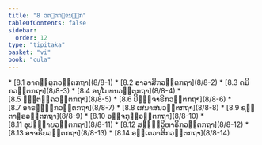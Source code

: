 ```yaml
---
title: "8 ວຕ຺ຕກ຺ຂນ຺ຘກ"
tableOfContents: false
sidebar:
  order: 12
type: "tipitaka"
basket: "vi"
book: "cula"
---
```



<DynamicBreadcrumb />



<TableOfContents book="cula" section="8">
* [8.1 ອາຄນ຺ຕຸກວຕ຺ຕກຖາ](8/8-1)
* [8.2 ອາວາສິກວຕ຺ຕກຖາ](8/8-2)
* [8.3 ຄມິກວຕ຺ຕກຖາ](8/8-3)
* [8.4 ອນຸໂມທນວຕ຺ຕກຖາ](8/8-4)
* [8.5 ຠຕ຺ຕຄ຺ຄວຕ຺ຕກຖາ](8/8-5)
* [8.6 ປິຓ຺ຑຈາຣິກວຕ຺ຕກຖາ](8/8-6)
* [8.7 ອາຣຎ຺ຎິກວຕ຺ຕກຖາ](8/8-7)
* [8.8 ເສນາສນວຕ຺ຕກຖາ](8/8-8)
* [8.9 ຊນ຺ຕາຆຣວຕ຺ຕກຖາ](8/8-9)
* [8.10 ວຈ຺ຈກຸຏິວຕ຺ຕກຖາ](8/8-10)
* [8.11 ອຸປຊ຺ຌາຍວຕ຺ຕກຖາ](8/8-11)
* [8.12 ສທ຺ຘິວິຫາຣິກວຕ຺ຕກຖາ](8/8-12)
* [8.13 ອາຈຣິຍວຕ຺ຕກຖາ](8/8-13)
* [8.14 ອນ຺ເຕວາສິກວຕ຺ຕກຖາ](8/8-14)
</TableOfContents>